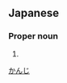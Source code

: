 ==Japanese==
{{ja-kanjitab|完|二}}

===Proper noun===
{{ja-pos|proper|かんじ}}

# {{given name|male|lang=ja}}

[[Category:Japanese male given names|かんじ]]